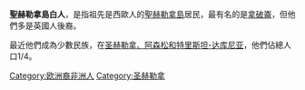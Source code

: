 '''聖赫勒拿島白人'''，是指祖先是西歐人的[[聖赫勒拿島|聖赫勒拿島]]居民，最有名的是[[拿破崙|拿破崙]]，但他們多是英國人後裔。

最近他們成為少數民族，在[[圣赫勒拿、阿森松和特里斯坦-达库尼亚|圣赫勒拿、阿森松和特里斯坦-达库尼亚]]，他們佔總人口1/4。

[[Category:欧洲裔非洲人|Category:欧洲裔非洲人]]
[[Category:圣赫勒拿|Category:圣赫勒拿]]